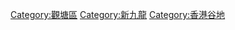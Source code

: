 {{Catnav|頁面分類|地理|地形|谷地|香港谷地}}

{{commonscat|Jordan Valley}}
{{catmore}}
[[Category:觀塘區|Category:觀塘區]]
[[Category:新九龍|Category:新九龍]]
[[Category:香港谷地|Category:香港谷地]]